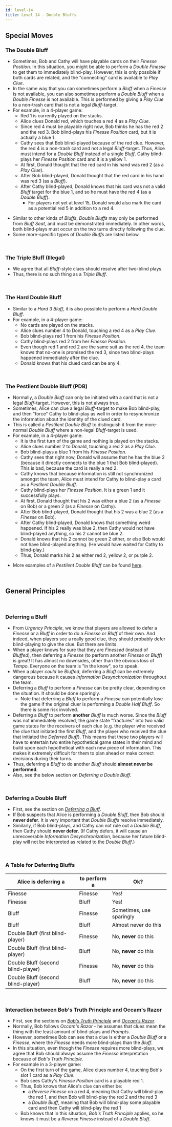 ```yaml
---
id: level-14
title: Level 14 - Double Bluffs
---
```



## Special Moves

### The Double Bluff

- Sometimes, Bob and Cathy will have playable cards on their *Finesse Position*. In this situation, you might be able to perform a *Double Finesse* to get them to immediately blind-play. However, this is only possible if both cards are related, and the "connecting" card is available to *Play Clue*.
- In the same way that you can sometimes perform a *Bluff* when a *Finesse* is not available, you can also sometimes perform a *Double Bluff* when a *Double Finesse* is not available. This is performed by giving a *Play Clue* to a non-trash card that is not a legal *Bluff*-target.
- For example, in a 4-player game:
  - Red 1 is currently played on the stacks.
  - Alice clues Donald red, which touches a red 4 as a *Play Clue*.
  - Since red 4 must be playable right now, Bob thinks he has the red 2 and the red 3. Bob blind-plays his *Finesse Position* card, but it is actually a blue 1.
  - Cathy sees that Bob blind-played because of the red clue. However, the red 4 is a non-trash card and not a legal *Bluff*-target. Thus, Alice must intend for a *Double Bluff* instead of a single *Bluff*. Cathy blind-plays her *Finesse Position* card and it is a yellow 1.
  - At first, Donald thought that the red card in his hand was red 2 (as a *Play Clue*).
  - After Bob blind-played, Donald thought that the red card in his hand was red 3 (as a *Bluff*).
  - After Cathy blind-played, Donald knows that his card was not a valid *Bluff* target for the blue 1, and so he must have the red 4 (as a *Double Bluff*).
    - For players not yet at level 15, Donald would also mark the card as a potential red 5 in addition to a red 4.

<DoubleBluff />

- Similar to other kinds of *Bluffs*, *Double Bluffs* may only be performed from *Bluff Seat*, and must be demonstrated immediately. In other words, both blind-plays must occur on the two turns directly following the clue.
- Some more-specific types of *Double Bluffs* are listed below.

<br />

### The Triple Bluff (Illegal)

- We agree that all *Bluff*-style clues should resolve after two-blind plays.
- Thus, there is no such thing as a *Triple Bluff*.

<br />

### The Hard Double Bluff

- Similar to a *Hard 3 Bluff*, it is also possible to perform a *Hard Double Bluff*.
- For example, in a 4-player game:
  - No cards are played on the stacks.
  - Alice clues number 4 to Donald, touching a red 4 as a *Play Clue*.
  - Bob blind-plays red 1 from his *Finesse Position*.
  - Cathy blind-plays red 2 from her *Finesse Position*.
  - Even though red 1 and red 2 are the same suit as the red 4, the team knows that no-one is promised the red 3, since two blind-plays happened immediately after the clue.
  - Donald knows that his clued card can be any 4.

<HardDoubleBluff />

<br />

### The Pestilent Double Bluff (PDB)

- Normally, a *Double Bluff* can only be initiated with a card that is not a legal *Bluff*-target. However, this is not always true.
- Sometimes, Alice can clue a legal *Bluff*-target to make Bob blind-play, and then "force" Cathy to blind-play as well in order to resynchronize the information about the identity of the clued card.
- This is called a *Pestilent Double Bluff* to distinguish it from the more-normal *Double Bluff* where a non-legal *Bluff*-target is used.
- For example, in a 4-player game:
  - It is the first turn of the game and nothing is played on the stacks.
  - Alice clues number 2 to Donald, touching a red 2 as a *Play Clue*.
  - Bob blind-plays a blue 1 from his *Finesse Position*.
  - Cathy sees that right now, Donald will assume that he has the blue 2 (because it directly connects to the blue 1 that Bob blind-played). This is bad, because the card is really a red 2.
  - Cathy knows that because information is still not synchronized amongst the team, Alice must intend for Cathy to blind-play a card as a *Pestilent Double Bluff*.
  - Cathy blind-plays her *Finesse Position*. It is a green 1 and it successfully plays.
  - At first, Donald thought that his 2 was either a blue 2 (as a *Finesse* on Bob) or a green 2 (as a *Finesse* on Cathy).
  - After Bob blind-played, Donald thought that his 2 was a blue 2 (as a *Finesse* on Bob).
  - After Cathy blind-played, Donald knows that something weird happened. If his 2 really was blue 2, then Cathy would not have blind-played anything, so his 2 cannot be blue 2.
  - Donald knows that his 2 cannot be green 2 either, or else Bob would not have blind-played anything. (He would have waited for Cathy to blind-play.)
  - Thus, Donald marks his 2 as either red 2, yellow 2, or purple 2.

<PestilentDoubleBluff />

- More examples of a *Pestilent Double Bluff* can be found [here](examples/pestilent-double-bluff.mdx).

<br />

## General Principles

<br />

### Deferring a Bluff

- From *Urgency Principle*, we know that players are allowed to defer a *Finesse* or a *Bluff* in order to do a *Finesse* or *Bluff* of their own. And indeed, when players see a really good clue, they should probably defer blind-playing to give the clue. But there are limits.
- When a player knows for sure that they are *Finessed* (instead of *Bluffed*), then deferring a *Finesse* (to perform another *Finesse* or *Bluff*) is great! It has almost no downsides, other than the obvious loss of *Tempo*. Everyone on the team is "in the know", so to speak.
- When a player *could* be *Bluffed*, deferring a *Bluff* can be extremely dangerous because it causes *Information Desynchronization* throughout the team.
- Deferring a *Bluff* to perform a *Finesse* can be pretty clear, depending on the situation. It should be done sparingly.
  - Note that deferring a *Bluff* to perform a *Finesse* can potentially lose the game if the original cluer is performing a *Double Half Bluff*. So there is some risk involved.
- Deferring a *Bluff* to perform **another** *Bluff* is much worse. Since the *Bluff* was not immediately resolved, the game state "fractures" into two valid game states for the receivers of each clue (e.g. the player who received the clue that initiated the first *Bluff*, and the player who received the clue that initiated the *Deferred Bluff*). This means that these two players will have to entertain two entire hypothetical game states in their mind and build upon each hypothetical with each new piece of information. This makes it extremely difficult for them to plan ahead or make correct decisions during their turns.
- Thus, deferring a *Bluff* to do another *Bluff* should **almost never be performed**.
- Also, see the below section on *Deferring a Double Bluff*.

<br />

### Deferring a Double Bluff

- First, see the section on *[Deferring a Bluff](#deferring-a-bluff)*.
- If Bob suspects that Alice is performing a *Double Bluff*, then Bob should **never defer**. It is very important that *Double Bluffs* resolve immediately.
- Similarly, if Bob blind-plays, and Cathy can not rule out a *Double Bluff*, then Cathy should **never defer**. (If Cathy defers, it will cause an unrecoverable *Information Desynchronization*, because her future blind-play will not be interpreted as related to the *Double Bluff*.)

<br />

### A Table for Deferring Bluffs

| Alice is deferring a               | to perform a | Ok?
| ---------------------------------- | ------------ | ---
| Finesse                            | Finesse      | Yes!
| Finesse                            | Bluff        | Yes!
| Bluff                              | Finesse      | Sometimes, use sparingly
| Bluff                              | Bluff        | Almost never do this
| Double Bluff (first blind-player)  | Finesse      | No, **never** do this
| Double Bluff (first blind-player)  | Bluff        | No, **never** do this
| Double Bluff (second blind-player) | Finesse      | No, **never** do this
| Double Bluff (second blind-player) | Bluff        | No, **never** do this

<br />

### Interaction between Bob's Truth Principle and Occam's Razor

- First, see the sections on *[Bob's Truth Principle](level-10.mdx#bobs-truth-principle-part-1)* and *[Occam's Razor](level-10.mdx#clue-interpretation--occams-razor)*.
- Normally, Bob follows *Occam's Razor* - he assumes that clues mean the thing with the least amount of blind-plays and *Prompts*.
- However, sometimes Bob can see that a clue is either a *Double Bluff* or a *Finesse*, where the *Finesse* needs more blind-plays than the *Bluff*.
- In this situation, even though the *Finesse* requires more blind-plays, we agree that Bob should always assume the *Finesse* interpretation because of *Bob's Truth Principle*.
- For example in a 3-player game:
  - On the first turn of the game, Alice clues number 4, touching Bob's slot 1 card as a *Play Clue*.
  - Bob sees Cathy's *Finesse Position* card is a playable red 1.
  - Thus, Bob knows that Alice's clue can either be:
    - a *Reverse Finesse* on a red 4, meaning that Cathy will blind-play the red 1, and then Bob will blind-play the red 2 and the red 3
    - a *Double Bluff*, meaning that Bob will blind-play some playable card and then Cathy will blind-play the red 1
  - Bob knows that in this situation, *Bob's Truth Principle* applies, so he knows it must be a *Reverse Finesse* instead of a *Double Bluff*.

<br />
